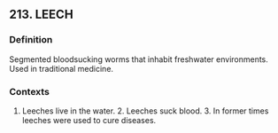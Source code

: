 ## 213. LEECH
### Definition
Segmented bloodsucking worms that inhabit freshwater environments. Used in traditional medicine.

### Contexts
1. Leeches live in the water. 2. Leeches suck blood. 3. In former times leeches were used to cure diseases.

